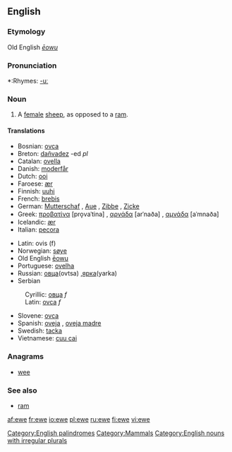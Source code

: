 {{see|Ewe}}
{{Wikipedia2|Sheep}}
==English==

===Etymology===
Old English ''[[ēowu]]''

===Pronunciation===
*:Rhymes: [[Rhymes:English:-uː|-uː]]

===Noun===
{{en-noun|ewe|pl2=ewes}}

# A [[female]] [[sheep]], as opposed to a [[ram]].

====Translations====
{{top}}
*Bosnian: [[ovca]] {{f}}
*Breton: [[dañvadez]] {{f}} -ed ''pl''
*Catalan: [[ovella]] {{f}}
*Danish: [[moderfår]]
*Dutch: [[ooi]] {{f}}
*Faroese: [[ær]] {{f}}
*Finnish: [[uuhi]]
*French: [[brebis]] {{f}}
*German: [[Mutterschaf]] {{n}}, [[Aue]] {{f}}, [[Zibbe]] {{f}}, [[Zicke]] {{f}}
*Greek: [[προβατίνα]] [pro̞vaˈtina] {{f}}, [[αρνάδα]] [arˈnaða] {{f}}, [[αμνάδα]] [aˈmnaða] {{f}}
*Icelandic: [[ær]] {{f}}
*Italian: [[pecora]] {{f}}
{{mid}}
*Latin: ovis (f)
*Norwegian: [[søye]] {{f}}
*Old English [[eowu|ēowu]]
*Portuguese: [[ovelha]] {{f}}
*Russian: [[овца]](ovtsa) {{f}},[[ярка]](yarka) {{f}}
*Serbian
:Cyrillic: [[овца]] ''f''
:Latin: [[ovca]] ''f''
*Slovene: [[ovca]] {{f}}
*Spanish: [[oveja]] {{f}}, [[oveja madre]] {{f}}
*Swedish: [[tacka]] {{c}}
*Vietnamese: [[cuu cai]]
{{bottom}}

===Anagrams===
*[[wee]]

===See also===
*[[ram]]

[[Category:English palindromes]]
[[Category:Mammals]]
[[Category:English nouns with irregular plurals]]

[[af:ewe]]
[[fr:ewe]]
[[io:ewe]]
[[pl:ewe]]
[[ru:ewe]]
[[fi:ewe]]
[[vi:ewe]]